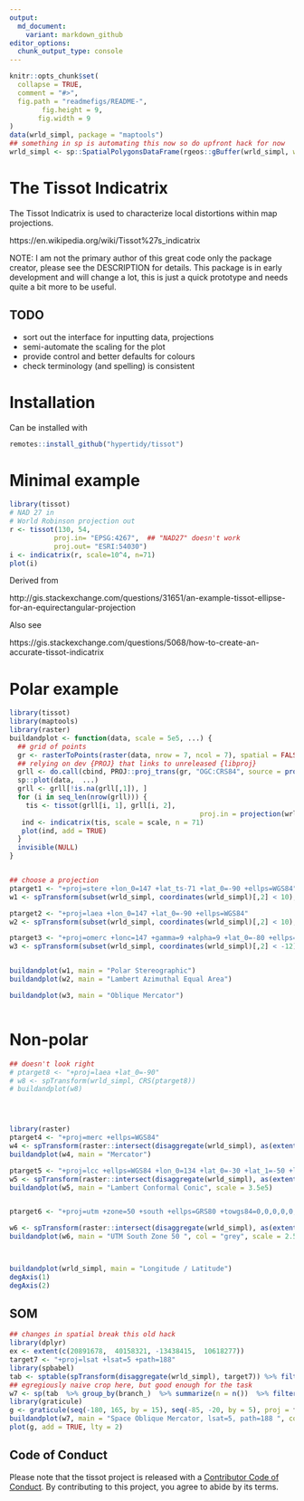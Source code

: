 ```yaml
---
output:
  md_document:
    variant: markdown_github
editor_options: 
  chunk_output_type: console
---
```



<!-- README.md is generated from README.Rmd. Please edit that file -->

```r
knitr::opts_chunk$set(
  collapse = TRUE,
  comment = "#>",
  fig.path = "readmefigs/README-", 
        fig.height = 9, 
       fig.width = 9
)
data(wrld_simpl, package = "maptools")
## something in sp is automating this now so do upfront hack for now
wrld_simpl <- sp::SpatialPolygonsDataFrame(rgeos::gBuffer(wrld_simpl, width = 0, byid = T), wrld_simpl@data)


```

# The Tissot Indicatrix

The Tissot Indicatrix is used to characterize local distortions within map projections. 

https://en.wikipedia.org/wiki/Tissot%27s_indicatrix

NOTE: I am not the primary author of this great code only the package creator, please see the DESCRIPTION for details.  This package is in early development and will change a lot, this is just a quick prototype and needs quite a bit more to be useful.

## TODO
 * sort out the interface for inputting data, projections
 * semi-automate the scaling for the plot
 * provide control and better defaults for colours 
 * check terminology (and spelling) is consistent
 
# Installation
Can be installed with 

```R
remotes::install_github("hypertidy/tissot")
```

# Minimal example

```r
library(tissot)
# NAD 27 in
# World Robinson projection out
r <- tissot(130, 54,
           proj.in= "EPSG:4267",  ## "NAD27" doesn't work
           proj.out= "ESRI:54030")
i <- indicatrix(r, scale=10^4, n=71)
plot(i)
```

Derived from 

http://gis.stackexchange.com/questions/31651/an-example-tissot-ellipse-for-an-equirectangular-projection

Also see

https://gis.stackexchange.com/questions/5068/how-to-create-an-accurate-tissot-indicatrix


# Polar example

```r
library(tissot)
library(maptools)
library(raster)
buildandplot <- function(data, scale = 5e5, ...) {
  ## grid of points
  gr <- rasterToPoints(raster(data, nrow = 7, ncol = 7), spatial = FALSE)
  ## relying on dev {PROJ} that links to unreleased {libproj}
  grll <- do.call(cbind, PROJ::proj_trans(gr, "OGC:CRS84", source = projection(data) ))
  sp::plot(data,  ...)
  grll <- grll[!is.na(grll[,1]), ]
  for (i in seq_len(nrow(grll))) {
    tis <- tissot(grll[i, 1], grll[i, 2],  
                                               proj.in = projection(wrld_simpl), proj.out = projection(data))
   ind <- indicatrix(tis, scale = scale, n = 71)
   plot(ind, add = TRUE)
  }
  invisible(NULL)
}


## choose a projection
ptarget1 <- "+proj=stere +lon_0=147 +lat_ts-71 +lat_0=-90 +ellps=WGS84"
w1 <- spTransform(subset(wrld_simpl, coordinates(wrld_simpl)[,2] < 10), CRS(ptarget1))

ptarget2 <- "+proj=laea +lon_0=147 +lat_0=-90 +ellps=WGS84"
w2 <- spTransform(subset(wrld_simpl, coordinates(wrld_simpl)[,2] < 10), CRS(ptarget2))

ptarget3 <- "+proj=omerc +lonc=147 +gamma=9 +alpha=9 +lat_0=-80 +ellps=WGS84"
w3 <- spTransform(subset(wrld_simpl, coordinates(wrld_simpl)[,2] < -12), CRS(ptarget3), scale = 3e5)


buildandplot(w1, main = "Polar Stereographic")
buildandplot(w2, main = "Lambert Azimuthal Equal Area")

buildandplot(w3, main = "Oblique Mercator")



```

# Non-polar

```r


## doesn't look right
# ptarget8 <- "+proj=laea +lat_0=-90"
# w8 <- spTransform(wrld_simpl, CRS(ptarget8))
# buildandplot(w8)




library(raster)
ptarget4 <- "+proj=merc +ellps=WGS84"
w4 <- spTransform(raster::intersect(disaggregate(wrld_simpl), as(extent(-180, 180, -85, 90), "SpatialPolygons")), ptarget4)
buildandplot(w4, main = "Mercator")

ptarget5 <- "+proj=lcc +ellps=WGS84 +lon_0=134 +lat_0=-30 +lat_1=-50 +lat_2=-20"
w5 <- spTransform(raster::intersect(disaggregate(wrld_simpl), as(extent(80, 180, -65, -10), "SpatialPolygons")), ptarget5)
buildandplot(w5, main = "Lambert Conformal Conic", scale = 3.5e5)


ptarget6 <- "+proj=utm +zone=50 +south +ellps=GRS80 +towgs84=0,0,0,0,0,0,0 +units=m +no_defs "

w6 <- spTransform(raster::intersect(disaggregate(wrld_simpl), as(extent(80, 160, -65, -10), "SpatialPolygons")), ptarget6)
buildandplot(w6, main = "UTM South Zone 50 ", col = "grey", scale = 2.5e5)



buildandplot(wrld_simpl, main = "Longitude / Latitude")
degAxis(1)
degAxis(2)

```

## SOM

```r
## changes in spatial break this old hack
library(dplyr)
ex <- extent(c(20891678,  40158321, -13438415,  10618277))
target7 <- "+proj=lsat +lsat=5 +path=188"
library(spbabel)
tab <- sptable(spTransform(disaggregate(wrld_simpl), target7)) %>% filter(x_ >= xmin(ex), x_ <= xmax(ex), y_ >= ymin(ex), y_ <= ymax(ex))
## egregiously naive crop here, but good enough for the task
w7 <- sp(tab  %>% group_by(branch_)  %>% summarize(n = n())  %>% filter(n > 2) %>% inner_join(tab), crs = target7)
library(graticule)
g <- graticule(seq(-180, 165, by = 15), seq(-85, -20, by = 5), proj = target7, xlim = c(-180, 180), ylim = c(-85, -5))
buildandplot(w7, main = "Space Oblique Mercator, lsat=5, path=188 ", col = "grey", scale = 5e5)
plot(g, add = TRUE, lty = 2)
```


## Code of Conduct
  
Please note that the tissot project is released with a [Contributor Code of Conduct](https://contributor-covenant.org/version/2/0/CODE_OF_CONDUCT.html). By contributing to this project, you agree to abide by its terms.
